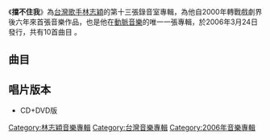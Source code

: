 {{Album infobox | <!-- See Wikipedia:WikiProject_Albums -->
|  Name        = 擋不住我
|  Type        = [[專輯|專輯]]
|  Artist      = [[林志穎|林志穎]]
|  Cover       = 
|  Background  = 
|  Released    = 2006年3月24日
|  Recorded    = 2005年-2006年
|  Genre       = [[華語流行音樂|華語流行音樂]]
|  Length      = 38:42
|  Label       = [[吉米工作室|吉米工作室]]製作<br/>[[動脈音樂|動脈音樂]]發行
|  Number      = 
|  Producer    = 見[[#曲目|曲目列表]]
|  Last album  = [[去走走|去走走]]<br/>(2000年)
|  This album  = '''擋不住我'''<br/>(2006年)
|  Next album  = [[我的驕傲_(林志穎專輯)|我的驕傲]]<br/>(2018年)
}}

《'''擋不住我'''》為[[台灣|台灣]][[歌手|歌手]][[林志穎|林志穎]]的第十三張錄音室專輯，為他自2000年轉戰戲劇界後六年來首張音樂作品，也是他在[[動脈音樂|動脈音樂]]的唯一一張專輯，於2006年3月24日發行，共有10首曲目 。

==曲目==
{{Tracklist
| font_size = 
| total_length = 38:42

| title1 = 駕照看一下
| note1 = 
| music1 = [[陳偉_(音樂人)|陳偉]]
| lyrics1 = [[于光中|于光中]]
| arranger1 = 陳偉
| producer1 = 陳偉
| longnote1 = 第一主打歌
| length1 = 3:45

| title2 = 陪我回家
| note2 = 
| music2 = [[陳朝裕|陳朝裕]]
| lyrics2 = 于光中
| arranger2 = 陳朝裕
| producer2 = 陳偉
| longnote2 = 第二主打歌
| length2 = 3:36

| title3 = 我還在等你
| note3 = 
| music3 = [[Dennis|Dennis]]
| lyrics3 = [[陳國華_(音樂人)|陳國華]] 
| arranger3 = 陳國華
| producer3 = 陳國華
| longnote3 = 第三主打歌
| length3 = 4:13 

| title4 = 不顧一切
| note4 = 
| music4 = [[荒山亮|荒山亮]]
| lyrics4 = 荒山亮
| arranger4 = [[劉浩旭|劉浩旭]]
| producer4 = [[黃名偉|黃名偉]]
| longnote4 = 第四主打歌
| length4 = 3:13 

| title5 = 擋不住我
| note5 = 
| music5 = [[彭莒欣|彭莒欣]]
| lyrics5 = [[林志穎|林志穎]]<br>彭莒欣
| arranger5 = [[洪信傑|洪信傑]]
| producer5 = 彭莒欣
| longnote5 = 第五主打歌
| length5 = 3:58

| title6 = 遊車河
| note6 = 
| music6 = 彭莒欣
| lyrics6 = 林志穎<br>彭莒欣
| arranger6 = [[陳磊|陳磊]]
| producer6 = 彭莒欣
| longnote6 = 
| length6 = 4:05

| title7 = 編故事 
| note7 = 
| music7 = [[林俊傑|林俊傑]] 
| lyrics7 = 于光中
| arranger7 = 陳偉<br>陳朝裕
| producer7 = 陳偉
| longnote7 = 
| length7 = 5:12 

| title8 = 狼
| note8 = 
| music8 = 陳偉
| lyrics8 = 于光中
| arranger8 = 陳偉<br>陳朝裕
| producer8 = 陳偉
| longnote8 = 第六主打歌
| length8 = 3:34   

| title9 = 與眾不同
| note9 = 
| music9 = 陳偉
| lyrics9 = 于光中
| arranger9 = 陳偉<br>陳朝裕
| producer9 = 陳偉
| longnote9 = 
| length9 = 2:52

| title10 = 夢想實現家
| note10 = 
| music10 = 黃名偉
| lyrics10 = 荒山亮<br>林志穎
| arranger10 = 劉浩旭
| producer10 = 黃名偉
| longnote10 = 第七主打歌
| length10 = 3:59
}}

== 唱片版本 ==
*CD+DVD版

[[Category:林志穎音樂專輯|Category:林志穎音樂專輯]]
[[Category:台灣音樂專輯|Category:台灣音樂專輯]]
[[Category:2006年音樂專輯|Category:2006年音樂專輯]]